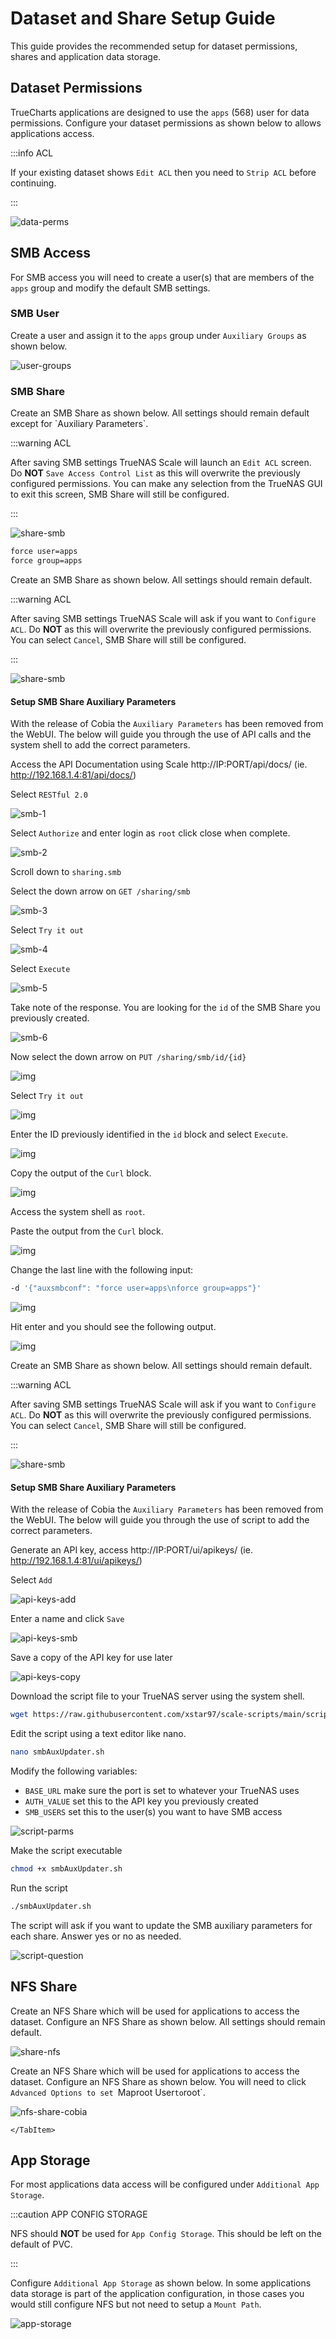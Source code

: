# Dataset and Share Setup Guide

This guide provides the recommended setup for dataset permissions, shares and application data storage.

## Dataset Permissions

TrueCharts applications are designed to use the `apps` (568) user for data permissions. Configure your dataset permissions as shown below to allows applications access.

:::info ACL

If your existing dataset shows `Edit ACL` then you need to `Strip ACL` before continuing.

:::

![data-perms](./img/data-perms.png)

## SMB Access

For SMB access you will need to create a user(s) that are members of the `apps` group and modify the default SMB settings. 

### SMB User

Create a user and assign it to the `apps` group under `Auxiliary Groups` as shown below.

![user-groups](./img/user-groups.png)

### SMB Share


<Tabs>
  <TabItem value="bluefin" label="Bluefin" default>
Create an SMB Share as shown below. All settings should remain default except for `Auxiliary Parameters`.

:::warning ACL

After saving SMB settings TrueNAS Scale will launch an `Edit ACL` screen. Do **NOT** `Save Access Control List` as this will overwrite the previously configured permissions. You can make any selection from the TrueNAS GUI to exit this screen, SMB Share will still be configured.

:::

![share-smb](./img/share-smb.png)

```bash
force user=apps
force group=apps
```
  </TabItem>
  <TabItem value="cobia" label="Cobia">
Create an SMB Share as shown below. All settings should remain default.

:::warning ACL

After saving SMB settings TrueNAS Scale will ask if you want to `Configure ACL`. Do **NOT** as this will overwrite the previously configured permissions. You can select `Cancel`, SMB Share will still be configured.

:::

![share-smb](./img/share-smb-cobia.png)

#### Setup SMB Share Auxiliary Parameters

With the release of Cobia the `Auxiliary Parameters` has been removed from the WebUI. The below will guide you through the use of API calls and the system shell to add the correct parameters.

Access the API Documentation using Scale http://IP:PORT/api/docs/ (ie. http://192.168.1.4:81/api/docs/)

Select `RESTful 2.0`

![smb-1](./img/smb-1.png)

Select `Authorize` and enter login as `root` click close when complete.

![smb-2](./img/smb-2.png)

Scroll down to `sharing.smb`

Select the down arrow on `GET /sharing/smb`

![smb-3](./img/smb-3.png)

Select `Try it out`

![smb-4](./img/smb-4.png)

Select `Execute`

![smb-5](./img/smb-5.png)

Take note of the response. You are looking for the `id` of the SMB Share you previously created.

![smb-6](./img/smb-6.png)

Now select the down arrow on `PUT /sharing/smb/id/{id}`

![img](./img/smb-7.png)

Select `Try it out`

![img](./img/smb-8.png)

Enter the ID previously identified in the `id` block and select `Execute`.

![img](./img/smb-9.png)

Copy the output of the `Curl` block.

![img](./img/smb-10.png)

Access the system shell as `root`.

Paste the output from the `Curl` block.

![img](./img/smb-11.png)

Change the last line with the following input:

```bash
-d '{"auxsmbconf": "force user=apps\nforce group=apps"}'
```

![img](./img/smb-12.png)

Hit enter and you should see the following output.

![img](./img/smb-13.png)

  </TabItem>
  <TabItem value="cobia-script" label="Cobia (Script Method)">
Create an SMB Share as shown below. All settings should remain default.

:::warning ACL

After saving SMB settings TrueNAS Scale will ask if you want to `Configure ACL`. Do **NOT** as this will overwrite the previously configured permissions. You can select `Cancel`, SMB Share will still be configured.

:::

![share-smb](./img/share-smb-cobia.png)

#### Setup SMB Share Auxiliary Parameters

With the release of Cobia the `Auxiliary Parameters` has been removed from the WebUI. The below will guide you through the use of script to add the correct parameters.

Generate an API key, access http://IP:PORT/ui/apikeys/ (ie. http://192.168.1.4:81/ui/apikeys/)

Select `Add`

![api-keys-add](./img/api-keys-add.png)

Enter a name and click `Save`

![api-keys-smb](./img/api-keys-smb.png)

Save a copy of the API key for use later

![api-keys-copy](./img/api-keys-copy.png)

Download the script file to your TrueNAS server using the system shell.

```bash
wget https://raw.githubusercontent.com/xstar97/scale-scripts/main/scripts/smbAuxUpdater.sh
```

Edit the script using a text editor like nano.

```bash
nano smbAuxUpdater.sh
```

Modify the following variables:
- `BASE_URL` make sure the port is set to whatever your TrueNAS uses
- `AUTH_VALUE` set this to the API key you previously created
- `SMB_USERS` set this to the user(s) you want to have SMB access

![script-parms](./img/script-parms.png)

Make the script executable

```bash
chmod +x smbAuxUpdater.sh
```

Run the script

```bash
./smbAuxUpdater.sh
```

The script will ask if you want to update the SMB auxiliary parameters for each share. Answer yes or no as needed.

![script-question](./img/script-question.png)
  </TabItem>
</Tabs>

## NFS Share


<Tabs>
  <TabItem value="bluefin-nfs" label="Bluefin" default>

Create an NFS Share which will be used for applications to access the dataset. Configure an NFS Share as shown below. All settings should remain default.

![share-nfs](./img/share-nfs.png)

  </TabItem>
  <TabItem value="cobia-nfs" label="Cobia">

Create an NFS Share which will be used for applications to access the dataset. Configure an NFS Share as shown below. You will need to click `Advanced Options to set `Maproot User` to `root`.

![nfs-share-cobia](./img/nfs-share-cobia.png)

    </TabItem>
</Tabs>

## App Storage

For most applications data access will be configured under `Additional App Storage`.

:::caution APP CONFIG STORAGE

NFS should **NOT** be used for `App Config Storage`. This should be left on the default of PVC.

:::

Configure `Additional App Storage` as shown below. In some applications data storage is part of the application configuration, in those cases you would still configure NFS but not need to setup a `Mount Path`.

![app-storage](./img/app-storage.png)
